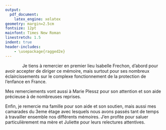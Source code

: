 ```yaml
---
output: 
  pdf_document:
    latex_engine: xelatex
geometry: margin=2.5cm
fontsize: 12pt
mainfont: Times New Roman
linestretch: 1.5
indent: true
header-includes:
    - \usepackage{ragged2e}
---
```


```{=tex}
\begin{titlepage}

\par
\raisebox{-.5\height}{\includegraphics[width=3cm]{Figure/logos/Logo_EHESS.jpg}}
\hfill
\raisebox{-.5\height}{\includegraphics[width=5.5cm]{Figure/logos/logo_ens.png}}
\par


\vspace{1cm}
\begin{center}

\normalsize{\textit{Master Sciences Sociales - Parcours Quantifier en Sciences Sociales}}

2021-2022

\vspace{5mm}

\textsc{Mémoire de recherche}

\vfill 

{\Large\bfseries La désinstitutionalisation du placement en Maison d’enfant à caractère sociale (MECS) au travers de l’orientation des enfants placés entre les hébergements\par}

\vfill

{\large\itshape Soutenu par}

{\large Élodie Lemaire}

\vspace{5mm}

\textit{Session}

Septembre 2022

\vspace{5mm}

\textit{Sous les directions de}

Isabelle Frechon \& Marie Plessz

\vspace{5mm}

\textit{Relectrice}

Laure Hadj

\end{center}
\end{titlepage}
\newpage
```
\pagenumbering{roman}

```{=tex}
\phantomsection
\addcontentsline{toc}{section}{Remerciements}
\section*{}
```
\textbf{\huge Remerciements}

\vspace{.5cm}

|               Je tiens à remercier en premier lieu Isabelle Frechon, d'abord pour avoir accepter de diriger ce mémoire, mais surtout pour ses nombreux éclaircissements sur le complexe fonctionnement de la protection de l'enfance en France.


Mes remerciements vont aussi à Marie Plessz pour son attention et son aide précieuse à de nombreuses reprises. 


Enfin, je remercie ma famille pour son aide et son soutien, mais aussi mes camarades du 3eme étage avec lesquels nous avons passés tant de temps à travailler ensemble nos différents mémoires. J'en profite pour saluer particulièrement ma mère et Juliette pour leurs relectures attentives.

\newpage
